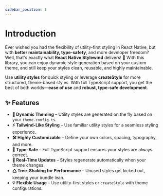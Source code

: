 ```yaml
---
sidebar_position: 1
---
```


# Introduction

Ever wished you had the flexibility of utility-first styling in React Native, but with **better maintainability, type-safety**, and more developer freedom? Well, that's exactly what **React Native Stylewind** delivers! 🎉 With this library, you can enjoy dynamic style generation based on your custom theme, and still keep your styles clean, reusable, and highly maintainable.

Use **utility styles** for quick styling or leverage **createStyle** for more structured, theme-based styles. With full TypeScript support, you get the best of both worlds—**ease of use** and **robust, type-safe development**.

## ✨ Features

- **🎨 Dynamic Theming** – Utility styles are generated on the fly based on your `theme.config.ts`.
- **⚡ Tailwind-Like Styling** – Use familiar utility styles for a seamless styling experience.
- **🛠️ Highly Customizable** – Define your own colors, spacing, typography, and more.
- **🔐 Type-Safe** – Full TypeScript support ensures your styles are always correct.
- **🚀 Real-Time Updates** – Styles regenerate automatically when your theme changes.
- **🛆 Tree-Shaking for Performance** – Unused styles get kicked out, keeping your bundle lean.
- **💡 Flexible Usage** – Use utility-first styles or `createStyle` with theme configurations.

